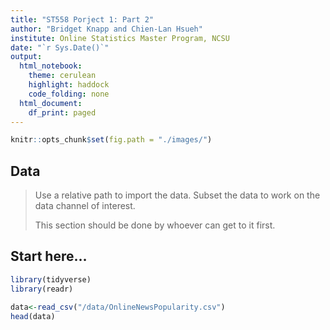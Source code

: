 ```yaml
---
title: "ST558 Porject 1: Part 2"
author: "Bridget Knapp and Chien-Lan Hsueh"
institute: Online Statistics Master Program, NCSU
date: "`r Sys.Date()`"
output:
  html_notebook:
    theme: cerulean
    highlight: haddock
    code_folding: none
  html_document:
    df_print: paged
---
```


```r
knitr::opts_chunk$set(fig.path = "./images/")
```


## Data

> Use a relative path to import the data. Subset the data to work on the data channel of interest.
>
> This section should be done by whoever can get to it first.


## Start here...

```r
library(tidyverse)
library(readr)

data<-read_csv("/data/OnlineNewsPopularity.csv")
head(data)


```

